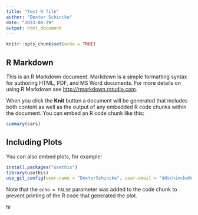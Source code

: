 ```yaml
---
title: "Test R file"
author: "Dexter Schincke"
date: "2023-08-29"
output: html_document
---
```


```r
knitr::opts_chunk$set(echo = TRUE)
```

## R Markdown

This is an R Markdown document. Markdown is a simple formatting syntax for authoring HTML, PDF, and MS Word documents. For more details on using R Markdown see <http://rmarkdown.rstudio.com>.

When you click the **Knit** button a document will be generated that includes both content as well as the output of any embedded R code chunks within the document. You can embed an R code chunk like this:

```r
summary(cars)
```

## Including Plots

You can also embed plots, for example:

```r
install.packages("usethis")
library(usethis)
use_git_config(user.name = "DexterSchincke", user.email = "ddschincke@my365.bellevue.edu")
```

Note that the `echo = FALSE` parameter was added to the code chunk to prevent printing of the R code that generated the plot.

hi

